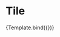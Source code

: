 
<Meta title="Components/Tile" component={Tile} />

# Tile


<Canvas withToolbar>
  <Story
    name="Default"
    args={{
      imageURL:
        'https://images.squarespace-cdn.com/content/v1/5292682ae4b00ad10e7441b7/1507314872432-RWB4KXY0N83UDLQX21GX/toronto-best-wedding-photographer-014.JPG?format=1500w',
      label: 'Photography',
    }}
  >
    {Template.bind({})}
  </Story>
</Canvas>

<ArgsTable of={Tile} />
